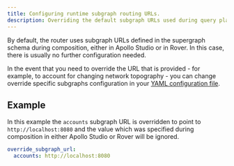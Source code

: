 ```yaml
---
title: Configuring runtime subgraph routing URLs.
description: Overriding the default subgraph URLs used during query plan execution.
---
```



By default, the router uses subgraph URLs defined in the supergraph schema during composition, either in Apollo Studio or in Rover.  In this case, there is usually no further configuration needed.

In the event that you need to override the URL that is provided - for example, to account for changing network topography - you can change override specific subgraphs configuration in your [YAML configuration file](#configuration-file).

## Example

In this example the `accounts` subgraph URL is overridden to point to `http://localhost:8080` and the value which was specified during composition in either Apollo Studio or Rover will be ignored.

```yaml
override_subgraph_url:
  accounts: http://localhost:8080
```
